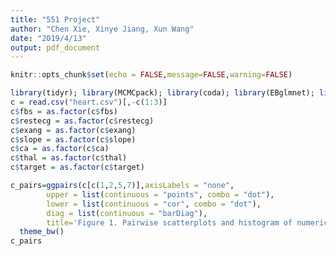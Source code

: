 ```yaml
---
title: "551 Project"
author: "Chen Xie, Xinye Jiang, Xun Wang"
date: "2019/4/13"
output: pdf_document
---
```


```r
knitr::opts_chunk$set(echo = FALSE,message=FALSE,warning=FALSE)
```

```r
library(tidyr); library(MCMCpack); library(coda); library(EBglmnet); library(GGally); library(ggplot2)
c = read.csv("heart.csv")[,-c(1:3)]
c$fbs = as.factor(c$fbs)
c$restecg = as.factor(c$restecg)
c$exang = as.factor(c$exang)
c$slope = as.factor(c$slope)
c$ca = as.factor(c$ca)
c$thal = as.factor(c$thal)
c$target = as.factor(c$target)
```

```r
c_pairs=ggpairs(c[c(1,2,5,7)],axisLabels = "none",
        upper = list(continuous = "points", combo = "dot"),
        lower = list(continuous = "cor", combo = "dot"),
        diag = list(continuous = "barDiag"),
        title='Figure 1. Pairwise scatterplots and histogram of numeric variables.') + 
  theme_bw()
c_pairs
```



